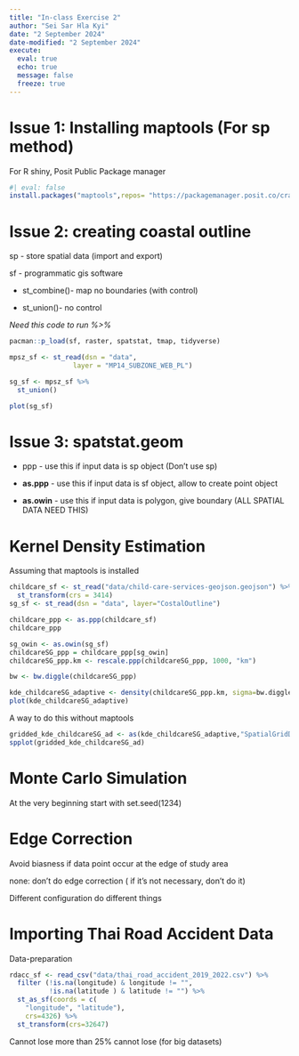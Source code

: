 ```yaml
---
title: "In-class Exercise 2"
author: "Sei Sar Hla Kyi"
date: "2 September 2024"
date-modified: "2 September 2024"
execute: 
  eval: true
  echo: true
  message: false
  freeze: true
---
```


# **Issue 1: Installing maptools (For sp method)**

For R shiny, Posit Public Package manager

```r
#| eval: false
install.packages("maptools",repos= "https://packagemanager.posit.co/cran/2023-10-13")
```

# **Issue 2: creating coastal outline**

sp - store spatial data (import and export)

sf - programmatic gis software

-   st_combine()- map no boundaries (with control)

-   st_union()- no control

*Need this code to run %\>%*

```r
pacman::p_load(sf, raster, spatstat, tmap, tidyverse)
```

```r
mpsz_sf <- st_read(dsn = "data", 
                layer = "MP14_SUBZONE_WEB_PL")
```

```r
sg_sf <- mpsz_sf %>%
  st_union()

plot(sg_sf)
```

# **Issue 3: spatstat.geom**

-   ppp - use this if input data is sp object (Don't use sp)

-   **as.ppp** - use this if input data is sf object, allow to create point object

-   **as.owin** - use this if input data is polygon, give boundary (ALL SPATIAL DATA NEED THIS)

# **Kernel Density Estimation**

Assuming that maptools is installed

```r
childcare_sf <- st_read("data/child-care-services-geojson.geojson") %>%
  st_transform(crs = 3414)
sg_sf <- st_read(dsn = "data", layer="CostalOutline")

```

```r
childcare_ppp <- as.ppp(childcare_sf)
childcare_ppp

sg_owin <- as.owin(sg_sf)
childcareSG_ppp = childcare_ppp[sg_owin]
childcareSG_ppp.km <- rescale.ppp(childcareSG_ppp, 1000, "km")

bw <- bw.diggle(childcareSG_ppp)
```

```r
kde_childcareSG_adaptive <- density(childcareSG_ppp.km, sigma=bw.diggle, edge=TRUE, kernel="gaussian")
plot(kde_childcareSG_adaptive)
```

A way to do this without maptools

```r
gridded_kde_childcareSG_ad <- as(kde_childcareSG_adaptive,"SpatialGridDataFrame")
spplot(gridded_kde_childcareSG_ad)

```

# **Monte Carlo Simulation**

At the very beginning start with set.seed(1234)

# **Edge Correction**

Avoid biasness if data point occur at the edge of study area

none: don't do edge correction ( if it's not necessary, don't do it)

Different configuration do different things

# Importing Thai Road Accident Data

Data-preparation

```r
rdacc_sf <- read_csv("data/thai_road_accident_2019_2022.csv") %>%
  filter (!is.na(longitude) & longitude != "",
          !is.na(latitude ) & latitude != "") %>%
  st_as_sf(coords = c(
    "longitude", "latitude"),
    crs=4326) %>%
  st_transform(crs=32647)
```

Cannot lose more than 25% cannot lose (for big datasets)
